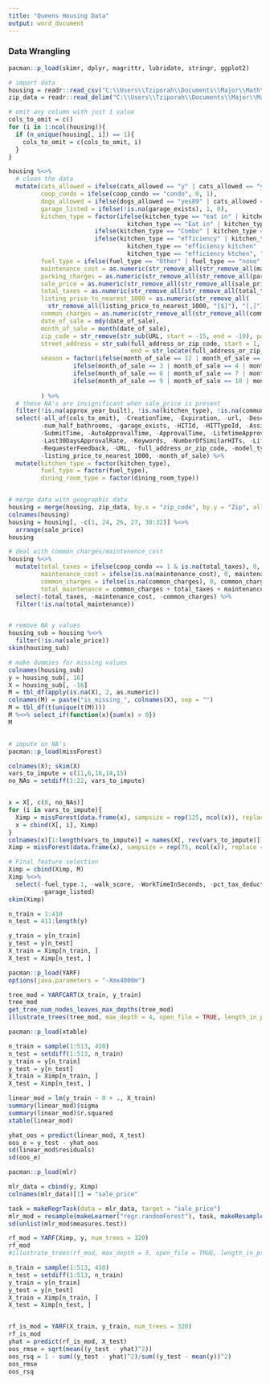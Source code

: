 ---
title: "Queens Housing Data"
output: word_document
---


### Data Wrangling

```{r data wrangling, echo=T, results='hide', message=FALSE, warning=FALSE}
pacman::p_load(skimr, dplyr, magrittr, lubridate, stringr, ggplot2)

# import data
housing = readr::read_csv("C:\\Users\\Tziporah\\Documents\\Major\\Math\\MATH_390\\housing_data_2016_2017.csv")
zip_data = readr::read_delim("C:\\Users\\Tziporah\\Documents\\Major\\Math\\MATH_390\\us-zip-code-latitude-and-longitude.csv", delim = ";")

# omit any column with just 1 value
cols_to_omit = c()
for (i in 1:ncol(housing)){
  if (n_unique(housing[, i]) == 1){
    cols_to_omit = c(cols_to_omit, i)
  }
}

housing %<>% 
  # clean the data
  mutate(cats_allowed = ifelse(cats_allowed == "y" | cats_allowed == "yes", 1, 0),
         coop_condo = ifelse(coop_condo == "condo", 0, 1),
         dogs_allowed = ifelse(dogs_allowed == "yes89" | cats_allowed == "yes", 1, 0),
         garage_listed = ifelse(!is.na(garage_exists), 1, 0),
         kitchen_type = factor(ifelse(kitchen_type == "eat in" | kitchen_type == "Eat In" | 
                                 kitchen_type == "Eat in" | kitchen_type == "eatin", "eat in",
                        ifelse(kitchen_type == "Combo" | kitchen_type == "combo", "combo",
                        ifelse(kitchen_type == "efficiency" | kitchen_type == "efficiency kitchene" |
                                 kitchen_type == "efficiency kitchen" | kitchen_type == "efficiemcy" |
                                 kitchen_type == "efficiency ktchen", "efficiency", kitchen_type)))),
         fuel_type = ifelse(fuel_type == "Other" | fuel_type == "none", "other", fuel_type),
         maintenance_cost = as.numeric(str_remove_all(str_remove_all(maintenance_cost, "[$]"), "[,]")),
         parking_charges = as.numeric(str_remove_all(str_remove_all(parking_charges, "[$]"), "[,]")),
         sale_price = as.numeric(str_remove_all(str_remove_all(sale_price, "[$]"), "[,]")),
         total_taxes = as.numeric(str_remove_all(str_remove_all(total_taxes, "[$]"), "[,]")),
         listing_price_to_nearest_1000 = as.numeric(str_remove_all(
           str_remove_all(listing_price_to_nearest_1000, "[$]"), "[,]")),
         common_charges = as.numeric(str_remove_all(str_remove_all(common_charges, "[$]"), "[,]")),
         date_of_sale = mdy(date_of_sale),
         month_of_sale = month(date_of_sale),
         zip_code = str_remove(str_sub(URL, start = -15, end = -10), pattern = "-"),
         street_address = str_sub(full_address_or_zip_code, start = 1,
                                  end = str_locate(full_address_or_zip_code, pattern = ",")[,1] - 1),
         season = factor(ifelse(month_of_sale == 12 | month_of_sale == 1 | month_of_sale == 2, "winter", 
                  ifelse(month_of_sale == 3 | month_of_sale == 4 | month_of_sale == 5, "spring", 
                  ifelse(month_of_sale == 6 | month_of_sale == 7 | month_of_sale == 8, "summer", 
                  ifelse(month_of_sale == 9 | month_of_sale == 10 | month_of_sale == 11, "fall", NA)))))
         
         ) %>% 
  # these NA's are insignificant when sale_price is present
  filter(!is.na(approx_year_built), !is.na(kitchen_type), !is.na(community_district_num)) %>%
  select(-all_of(cols_to_omit), -CreationTime, -Expiration, -url, -Description, -RequesterAnnotation,
         -num_half_bathrooms, -garage_exists, -HITId, -HITTypeId, -AssignmentId, -WorkerId, -AcceptTime,
         -SubmitTime, -AutoApprovalTime, -ApprovalTime, -LifetimeApprovalRate, -Last7DaysApprovalRate, 
         -Last30DaysApprovalRate, -Keywords, -NumberOfSimilarHITs, -LifetimeInSeconds, -RejectionTime,
         -RequesterFeedback, -URL, -full_address_or_zip_code, -model_type, -date_of_sale,
         -listing_price_to_nearest_1000, -month_of_sale) %>% 
  mutate(kitchen_type = factor(kitchen_type),
         fuel_type = factor(fuel_type),
         dining_room_type = factor(dining_room_type)) 


# merge data with geographic data
housing = merge(housing, zip_data, by.x = "zip_code", by.y = "Zip", all.x = TRUE)
colnames(housing)
housing = housing[, -c(1, 24, 26, 27, 30:32)] %<>%
  arrange(sale_price)
housing

# deal with common_charges/maintenence_cost
housing %<>%
  mutate(total_taxes = ifelse(coop_condo == 1 & is.na(total_taxes), 0, total_taxes),
         maintenance_cost = ifelse(is.na(maintenance_cost), 0, maintenance_cost),
         common_charges = ifelse(is.na(common_charges), 0, common_charges),
         total_maintenance = common_charges + total_taxes + maintenance_cost) %>%
  select(-total_taxes, -maintenance_cost, -common_charges) %>% 
  filter(!is.na(total_maintenance))


# remove NA y values
housing_sub = housing %<>%
  filter(!is.na(sale_price))
skim(housing_sub)

```

```{r missing data, echo=T, results='hide'}
# make dummies for missing values
colnames(housing_sub)
y = housing_sub[, 16]
X = housing_sub[, -16]
M = tbl_df(apply(is.na(X), 2, as.numeric))
colnames(M) = paste("is_missing_", colnames(X), sep = "")
M = tbl_df(t(unique(t(M))))
M %<>% select_if(function(x){sum(x) > 0})
M


# impute on NA's
pacman::p_load(missForest)

colnames(X); skim(X)
vars_to_impute = c(11,6,16,14,15)
no_NAs = setdiff(1:22, vars_to_impute)


x = X[, c(8, no_NAs)]
for (i in vars_to_impute){
  Ximp = missForest(data.frame(x), sampsize = rep(125, ncol(x)), replace = TRUE)$ximp
  x = cbind(X[, i], Ximp)
}
colnames(x)[1:length(vars_to_impute)] = names(X[, rev(vars_to_impute)])
Ximp = missForest(data.frame(x), sampsize = rep(75, ncol(x)), replace = TRUE)$ximp

# Final feature selection
Ximp = cbind(Ximp, M)
Ximp %<>%
  select(-fuel_type.1, -walk_score, -WorkTimeInSeconds, -pct_tax_deductibl, -is_missing_pct_tax_deductibl,
         -garage_listed)
skim(Ximp)
```

```{r data for modeling, echo=T, results='hide'}
n_train = 1:410
n_test = 411:length(y)

y_train = y[n_train]
y_test = y[n_test]
X_train = Ximp[n_train, ]
X_test = Ximp[n_test, ]
```

```{r regression tree, echo=T, results='hide'}
pacman::p_load(YARF)
options(java.parameters = "-Xmx4000m")

tree_mod = YARFCART(X_train, y_train)
tree_mod
get_tree_num_nodes_leaves_max_depths(tree_mod)
illustrate_trees(tree_mod, max_depth = 4, open_file = TRUE, length_in_px_per_half_split = 40)
```

```{r linear model, echo=T, results='hide'}
pacman::p_load(xtable)

n_train = sample(1:513, 410)
n_test = setdiff(1:513, n_train)
y_train = y[n_train]
y_test = y[n_test]
X_train = Ximp[n_train, ]
X_test = Ximp[n_test, ]

linear_mod = lm(y_train ~ 0 + ., X_train)
summary(linear_mod)$sigma
summary(linear_mod)$r.squared
xtable(linear_mod)

yhat_oos = predict(linear_mod, X_test)
oos_e = y_test - yhat_oos
sd(linear_mod$residuals)
sd(oos_e)
```

```{r random forest, echo=T, results='hide'}
pacman::p_load(mlr)

mlr_data = cbind(y, Ximp)
colnames(mlr_data)[1] = "sale_price"

task = makeRegrTask(data = mlr_data, target = "sale_price")
mlr_mod = resample(makeLearner("regr.randomForest"), task, makeResampleDesc("CV", iters = 10), measures = list(rmse))
sd(unlist(mlr_mod$measures.test))

rf_mod = YARF(Ximp, y, num_trees = 320)
rf_mod
#illustrate_trees(rf_mod, max_depth = 3, open_file = TRUE, length_in_px_per_half_split = 30)

n_train = sample(1:513, 410)
n_test = setdiff(1:513, n_train)
y_train = y[n_train]
y_test = y[n_test]
X_train = Ximp[n_train, ]
X_test = Ximp[n_test, ]


rf_is_mod = YARF(X_train, y_train, num_trees = 320)
rf_is_mod
yhat = predict(rf_is_mod, X_test)
oos_rmse = sqrt(mean((y_test - yhat)^2))
oos_rsq = 1 - sum((y_test - yhat)^2)/sum((y_test - mean(y))^2)
oos_rmse
oos_rsq
```



















